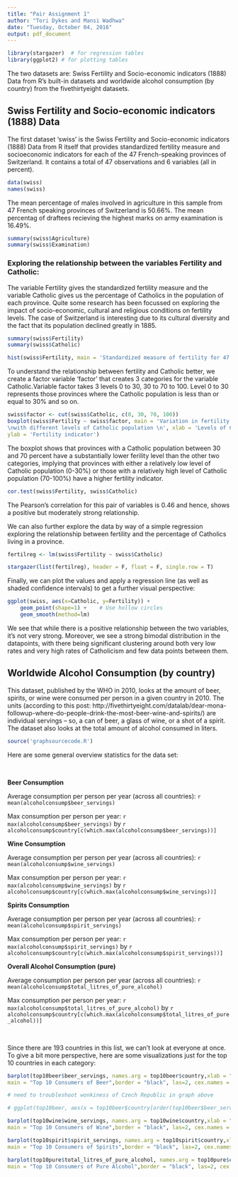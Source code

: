 ```yaml
---
title: "Pair Assignment 1"
author: "Tori Dykes and Mansi Wadhwa"
date: "Tuesday, October 04, 2016"
output: pdf_document
---
```


```r

library(stargazer)  # for regression tables
library(ggplot2) # for plotting tables

```


The two datasets are: Swiss Fertility and Socio-economic indicators (1888) Data from R's built-in datasets and worldwide alcohol consumption (by country) from the fivethirtyeight datasets. 


## Swiss Fertility and Socio-economic indicators (1888) Data

The first dataset 'swiss' is the Swiss Fertility and Socio-economic indicators (1888) Data from R itself that provides standardized fertility measure and socioeconomic indicators for each of the 47 French-speaking provinces of Switzerland. It contains a total of 47 observations and 6 variables (all in percent).



```r
data(swiss)
names(swiss)
```

The mean percentage of males involved in agriculture in this sample from 47 French speaking provinces of Switzerland is 50.66%. The mean percentag of draftees recieving the highest marks on army examination is 16.49%. 

```r
summary(swiss$Agriculture)
summary(swiss$Examination)
```



### Exploring the relationship between the variables Fertility and Catholic:

The variable Fertility gives the standardized fertility measure and the variable Catholic gives us the percentage of Catholics in the population of each province. Quite some research has been focussed on exploring the impact of socio-economic, cultural and religious conditions on fertility levels. The case of Switzerland is interesting due to its cultural diversity and the fact that its population declined greatly in 1885.
 
```r
summary(swiss$Fertility)
summary(swiss$Catholic)

hist(swiss$Fertility, main = 'Standardized measure of fertility for 47 Swiss provinces in 1888')
```

To understand the relationship between fertility and Catholic better, we create a factor variable 'factor' that creates 3 categories for the variable Catholic.Variable factor takes 3 levels 0 to 30, 30 to 70 to 100. Level 0 to 30 represents those provinces where the Catholic population is less than or equal to 30% and so on. 

```r
swiss$factor <- cut(swiss$Catholic, c(0, 30, 70, 100))
boxplot(swiss$Fertility ~ swiss$factor, main = 'Variation in fertility across provinces
\nwith different levels of Catholic population \n', xlab = 'Levels of Catholic population', 
ylab = 'Fertility indicator')

```

The boxplot shows that provinces with a Catholic population between 30 and 70 percent have a substantially lower ferility level than the other two categories, implying that provinces with either a relatively low level of Catholic population (0-30%) or those with a relatively high level of Catholic population (70-100%) have a higher fertility indicator.

```r
cor.test(swiss$Fertility, swiss$Catholic)

```
The Pearson's correlation for this pair of variables is 0.46 and hence, shows a positive but moderately strong relationship.

We can also further explore the data by way of a simple regression exploring the relationship between fertility and the percentage of Catholics living in a province.

```r

fertilreg <- lm(swiss$Fertility ~ swiss$Catholic)

stargazer(list(fertilreg), header = F, float = F, single.row = T)

```

Finally, we can plot the values and apply a regression line (as well as shaded confidence intervals) to get a further visual perspective:


```r

ggplot(swiss, aes(x=Catholic, y=Fertility)) +
    geom_point(shape=1) +    # Use hollow circles
    geom_smooth(method=lm)

```

We see that while there is a positive relationship between the two variables, it's not very strong. Moreover, we see a strong bimodal distribution in the datapoints, with there being significant clustering around both very low rates and very high rates of Catholicism and few data points between them. 

## Worldwide Alcohol Consumption (by country)

This dataset, published by the WHO in 2010, looks at the amount of beer, spirits, or wine were consumed per person in a given country in 2010. The units (according to this post: http://fivethirtyeight.com/datalab/dear-mona-followup-where-do-people-drink-the-most-beer-wine-and-spirits/) are individual servings -- so, a can of beer, a glass of wine, or a shot of a spirit. The dataset also looks at the total amount of alcohol consumed in liters. 

```r
source('graphsourcecode.R')
```


Here are some general overview statistics for the data set:

&nbsp;

**Beer Consumption**

Average consumption per person per year (across all countries): `r mean(alcoholconsump$beer_servings)`

Max consumption per person per year: `r max(alcoholconsump$beer_servings)` by `r alcoholconsump$country[c(which.max(alcoholconsump$beer_servings))]`

**Wine Consumption**

Average consumption per person per year (across all countries): `r mean(alcoholconsump$wine_servings)`

Max consumption per person per year: `r max(alcoholconsump$wine_servings)` by `r alcoholconsump$country[c(which.max(alcoholconsump$wine_servings))]`

**Spirits Consumption**

Average consumption per person per year (across all countries): `r mean(alcoholconsump$spirit_servings)`

Max consumption per person per year: `r max(alcoholconsump$spirit_servings)` by `r alcoholconsump$country[c(which.max(alcoholconsump$spirit_servings))]`

**Overall Alcohol Consumption (pure)**

Average consumption per person per year (across all countries): `r mean(alcoholconsump$total_litres_of_pure_alcohol)`

Max consumption per person per year: `r max(alcoholconsump$total_litres_of_pure_alcohol)` by `r alcoholconsump$country[c(which.max(alcoholconsump$total_litres_of_pure_alcohol))]`


&nbsp;

Since there are 193 countries in this list, we can't look at everyone at once. To give a bit more perspective, here are some visualizations just for the top 10 countries in each category:

```r


barplot(top10beer$beer_servings, names.arg = top10beer$country,xlab = "", ylab = "Beer Servings",col = "gray",
main = "Top 10 Consumers of Beer",border = "black", las=2, cex.names = .6)

```

```r

# need to troubleshoot wonkiness of Czech Republic in graph above

# ggplot(top10beer, aes(x = top10beer$country[order(top10beer$beer_servings)], y = top10beer$beer_servings)) + geom_bar(stat = "identity") --> keeping this here for future reference; Tori can't get this to work properly but maybe will troubleshoot it later

```

```r



barplot(top10wine$wine_servings, names.arg = top10wine$country,xlab = "", ylab = "Wine Servings",col = "gray",
main = "Top 10 Consumers of Wine",border = "black", las=2, cex.names = .6)

```


```r


barplot(top10spirit$spirit_servings, names.arg = top10spirit$country,xlab = "", ylab = "Spirit Servings",col = "gray",
main = "Top 10 Consumers of Spirits",border = "black", las=2, cex.names = .6)

```

```r


barplot(top10pure$total_litres_of_pure_alcohol, names.arg = top10pure$country,xlab = "", ylab = "Consumption (Liters)",col = "gray",
main = "Top 10 Consumers of Pure Alcohol",border = "black", las=2, cex.names = .6)

```